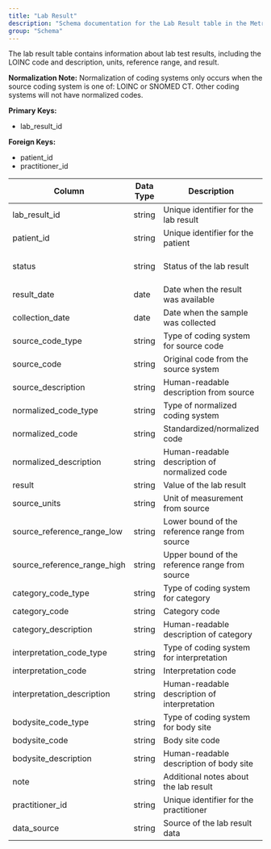 ```yaml
---
title: "Lab Result"
description: "Schema documentation for the Lab Result table in the Metriport data model"
group: "Schema"
---
```


The lab result table contains information about lab test results, including the LOINC code and description, units, reference range, and result.

**Normalization Note:**
Normalization of coding systems only occurs when the source coding system is one of: LOINC or SNOMED CT. Other coding systems will not have normalized codes.

**Primary Keys:**
* lab_result_id

**Foreign Keys:**
* patient_id
* practitioner_id

| Column | Data Type | Description | Terminology |
| ------ | --------- | ----------- | ----------- |
| lab_result_id | string | Unique identifier for the lab result | - |
| patient_id | string | Unique identifier for the patient | - |
| status | string | Status of the lab result | final, preliminary, amended |
| result_date | date | Date when the result was available | - |
| collection_date | date | Date when the sample was collected | - |
| source_code_type | string | Type of coding system for source code | - |
| source_code | string | Original code from the source system | - |
| source_description | string | Human-readable description from source | - |
| normalized_code_type | string | Type of normalized coding system | LOINC, SNOMED CT |
| normalized_code | string | Standardized/normalized code | LOINC, SNOMED CT |
| normalized_description | string | Human-readable description of normalized code | LOINC, SNOMED CT |
| result | string | Value of the lab result | - |
| source_units | string | Unit of measurement from source | - |
| source_reference_range_low | string | Lower bound of the reference range from source | - |
| source_reference_range_high | string | Upper bound of the reference range from source | - |
| category_code_type | string | Type of coding system for category | - |
| category_code | string | Category code | - |
| category_description | string | Human-readable description of category | - |
| interpretation_code_type | string | Type of coding system for interpretation | - |
| interpretation_code | string | Interpretation code | - |
| interpretation_description | string | Human-readable description of interpretation | - |
| bodysite_code_type | string | Type of coding system for body site | - |
| bodysite_code | string | Body site code | - |
| bodysite_description | string | Human-readable description of body site | - |
| note | string | Additional notes about the lab result | - |
| practitioner_id | string | Unique identifier for the practitioner | - |
| data_source | string | Source of the lab result data | - |